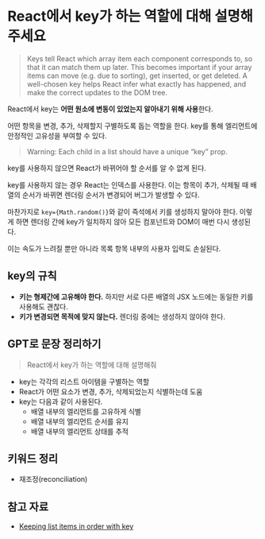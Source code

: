 # React에서 key가 하는 역할에 대해 설명해주세요

> Keys tell React which array item each component corresponds to, so that it can match them up later.
> This becomes important if your array items can move (e.g. due to sorting), get inserted, or get deleted.
> A well-chosen key helps React infer what exactly has happened, and make the correct updates to the DOM tree.

React에서 key는 **어떤 원소에 변동이 있었는지 알아내기 위해 사용**한다.

어떤 항목을 변경, 추가, 삭제할지 구별하도록 돕는 역할을 한다.
key를 통해 엘리먼트에 안정적인 고유성을 부여할 수 있다.

> Warning: Each child in a list should have a unique “key” prop.

key를 사용하지 않으면 React가 바뀌어야 할 순서를 알 수 없게 된다.

key를 사용하지 않는 경우 React는 인덱스를 사용한다.
이는 항목이 추가, 삭제될 때 배열의 순서가 바뀌면 렌더링 순서가 변경되어 버그가 발생할 수 있다.

마찬가지로 `key={Math.random()}`와 같이 즉석에서 키를 생성하지 말아야 한다.
이렇게 하면 렌더링 간에 key가 일치하지 않아 모든 컴포넌트와 DOM이 매번 다시 생성된다.

이는 속도가 느려질 뿐만 아니라 목록 항목 내부의 사용자 입력도 손실된다.

## key의 규칙

- **키는 형제간에 고유해야 한다.** 하지만 서로 다른 배열의 JSX 노드에는 동일한 키를 사용해도 괜찮다.
- **키가 변경되면 목적에 맞지 않는다.** 렌더링 중에는 생성하지 않아야 한다.

## GPT로 문장 정리하기

> React에서 key가 하는 역할에 대해 설명해줘

- key는 각각의 리스트 아이템을 구별하는 역할
- React가 어떤 요소가 변경, 추가, 삭제되었는지 식별하는데 도움
- key는 다음과 같이 사용된다.
  - 배열 내부의 엘리먼트를 고유하게 식별
  - 배열 내부의 엘리먼트 순서를 유지
  - 배열 내부의 엘리먼트 상태를 추적

## 키워드 정리

- 재조정(reconciliation)

## 참고 자료

- [Keeping list items in order with key](https://react.dev/learn/rendering-lists#keeping-list-items-in-order-with-key)
